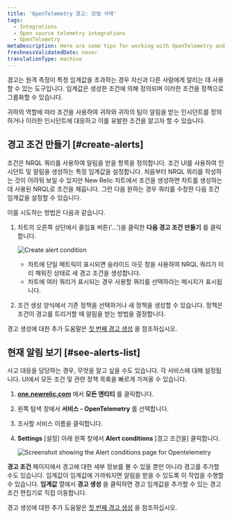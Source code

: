 ```yaml
---
title: 'OpenTelemetry 경고: 모범 사례'
tags:
  - Integrations
  - Open source telemetry integrations
  - OpenTelemetry
metaDescription: Here are some tips for working with OpenTelemetry and New Relic alerts.
freshnessValidatedDate: never
translationType: machine
---
```




경고는 원격 측정이 특정 임계값을 초과하는 경우 자신과 다른 사람에게 알리는 데 사용할 수 있는 도구입니다. 임계값은 생성한 조건에 의해 정의되며 이러한 조건을 정책으로 그룹화할 수 있습니다.

귀하의 역할에 따라 조건을 사용하여 귀하와 귀하의 팀이 알림을 받는 인시던트를 정의하거나 이러한 인시던트에 대응하고 이를 유발한 조건을 알고자 할 수 있습니다.

## 경고 조건 만들기 [#create-alerts]

조건은 NRQL 쿼리를 사용하여 알림을 받을 항목을 정의합니다. 조건 UI를 사용하여 인시던트 및 알림을 생성하는 특정 임계값을 설정합니다. 처음부터 NRQL 쿼리를 작성하는 것이 어려워 보일 수 있지만 New Relic 차트에서 조건을 생성하면 차트를 생성하는 데 사용된 NRQL로 조건을 채웁니다. 그런 다음 원하는 경우 쿼리를 수정한 다음 조건 임계값을 설정할 수 있습니다.

이를 시도하는 방법은 다음과 같습니다.

1. 차트의 오른쪽 상단에서 줄임표 버튼('...')을 클릭한 **다음 경고 조건 만들기** 를 클릭합니다.

   <img
     src={opentelemetryCreateAlertCondition}
     title="Create alert condition"
     alt="Create alert condition"
   />

   * 차트에 단일 메트릭이 표시되면 슬라이드 아웃 창을 사용하여 NRQL 쿼리가 미리 채워진 상태로 새 경고 조건을 생성합니다.
   * 차트에 여러 쿼리가 표시되는 경우 사용할 쿼리를 선택하라는 메시지가 표시됩니다.

2. 조건 생성 양식에서 기존 정책을 선택하거나 새 정책을 생성할 수 있습니다. 정책은 조건이 경고를 트리거할 때 알림을 받는 방법을 결정합니다.

경고 생성에 대한 추가 도움말은 [첫 번째 경고 생성](/docs/alerts-applied-intelligence/new-relic-alerts/get-started/your-first-nrql-condition) 을 참조하십시오.

## 현재 알림 보기 [#see-alerts-list]

사고 대응을 담당하는 경우, 무엇을 알고 싶을 수도 있습니다. <InlinePopover type="alerts"/>각 서비스에 대해 설정됩니다. UI에서 모든 조건 및 관련 정책 목록을 빠르게 가져올 수 있습니다.

1. **[one.newrelic.com](https://one.newrelic.com/all-capabilities)** 에서 **모든 엔티티** 를 클릭합니다.

2. 왼쪽 탐색 창에서 **서비스 - OpenTelemetry** 를 선택합니다.

3. 조사할 서비스 이름을 클릭합니다.

4. **Settings** \[설정] 아래 왼쪽 창에서 **Alert conditions** \[경고 조건을] 클릭합니다.

   <img src={opentelemetryAlertsConditionList} title="Screenshot showing the Alert conditions page for Opentelemetry" alt="Screenshot showing the Alert conditions page for Opentelemetry"/>

**경고 조건** 페이지에서 경고에 대한 세부 정보를 볼 수 있을 뿐만 아니라 경고를 추가할 수도 있습니다. 임계값이 임계값에 가까워지면 알림을 받을 수 있도록 이 작업을 수행할 수 있습니다. **임계값** 열에서 **경고 생성** 을 클릭하면 경고 임계값을 추가할 수 있는 경고 조건 편집기로 직접 이동합니다.

경고 생성에 대한 추가 도움말은 [첫 번째 경고 생성](/docs/alerts-applied-intelligence/new-relic-alerts/get-started/your-first-nrql-condition) 을 참조하십시오.
